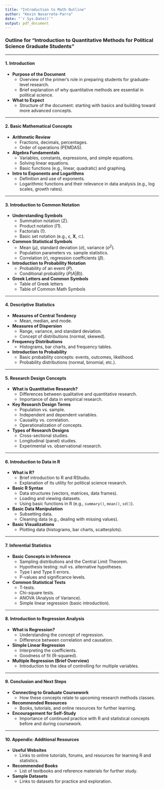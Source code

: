 ```yaml
---
title: "Introduction to Math Outline"
author: "Kevin Navarrete-Parra"
date: "`r Sys.Date()`"
output: pdf_document
---
```



### **Outline for "Introduction to Quantitative Methods for Political Science Graduate Students"**

---

#### **1. Introduction**
   - **Purpose of the Document**
     - Overview of the primer’s role in preparing students for graduate-level research.
     - Brief explanation of why quantitative methods are essential in political science.
   - **What to Expect**
     - Structure of the document: starting with basics and building toward more advanced concepts.

---

#### **2. Basic Mathematical Concepts**
   - **Arithmetic Review**
     - Fractions, decimals, percentages.
     - Order of operations (PEMDAS).
   - **Algebra Fundamentals**
     - Variables, constants, expressions, and simple equations.
     - Solving linear equations.
     - Basic functions (e.g., linear, quadratic) and graphing.
   - **Intro to Exponents and Logarithms**
     - Definition and use of exponents.
     - Logarithmic functions and their relevance in data analysis (e.g., log scales, growth rates).

---

#### **3. Introduction to Common Notation**
   - **Understanding Symbols**
     - Summation notation ($\Sigma$).
     - Product notation ($\Pi$).
     - Factorials ($!$).
     - Basic set notation (e.g., $\epsilon$, $\mathbf{X}$, $\subset$).
   - **Common Statistical Symbols**
     - Mean ($\mu$), standard deviation ($\sigma$), variance ($\sigma^{2}$).
     - Population parameters vs. sample statistics.
     - Correlation ($r$), regression coefficients ($\beta$).
   - **Introduction to Probability Notation**
     - Probability of an event ($P$).
     - Conditional probability $(P(A|B))$.
   - **Greek Letters and Common Symbols**
     - Table of Greek letters
     - Table of Common Math Symbols

---

#### **4. Descriptive Statistics**
   - **Measures of Central Tendency**
     - Mean, median, and mode.
   - **Measures of Dispersion**
     - Range, variance, and standard deviation.
     - Concept of distributions (normal, skewed).
   - **Frequency Distributions**
     - Histograms, bar charts, and frequency tables.
   - **Introduction to Probability**
     - Basic probability concepts: events, outcomes, likelihood.
     - Probability distributions (normal, binomial, etc.).
   
---

#### **5. Research Design Concepts**
   - **What is Quantitative Research?**
     - Differences between qualitative and quantitative research.
     - Importance of data in empirical research.
   - **Key Research Design Terms**
     - Population vs. sample.
     - Independent and dependent variables.
     - Causality vs. correlation.
     - Operationalization of concepts.
   - **Types of Research Designs**
     - Cross-sectional studies.
     - Longitudinal (panel) studies.
     - Experimental vs. observational research.

---

#### **6. Introduction to Data in R**
   - **What is R?**
     - Brief introduction to R and RStudio.
     - Explanation of its utility for political science research.
   - **Basic R Syntax**
     - Data structures (vectors, matrices, data frames).
     - Loading and viewing datasets.
     - Using basic functions in R (e.g., `summary()`, `mean()`, `sd()`).
   - **Basic Data Manipulation**
     - Subsetting data.
     - Cleaning data (e.g., dealing with missing values).
   - **Basic Visualizations**
     - Plotting data (histograms, bar charts, scatterplots).

---

#### **7. Inferential Statistics**
   - **Basic Concepts in Inference**
     - Sampling distributions and the Central Limit Theorem.
     - Hypothesis testing: null vs. alternative hypotheses.
     - Type I and Type II errors.
     - P-values and significance levels.
   - **Common Statistical Tests**
     - T-tests.
     - Chi-square tests.
     - ANOVA (Analysis of Variance).
     - Simple linear regression (basic introduction).

---

#### **8. Introduction to Regression Analysis**
   - **What is Regression?**
     - Understanding the concept of regression.
     - Difference between correlation and causation.
   - **Simple Linear Regression**
     - Interpreting the coefficients.
     - Goodness of fit (R-squared).
   - **Multiple Regression (Brief Overview)**
     - Introduction to the idea of controlling for multiple variables.

---

#### **9. Conclusion and Next Steps**
   - **Connecting to Graduate Coursework**
     - How these concepts relate to upcoming research methods classes.
   - **Recommended Resources**
     - Books, tutorials, and online resources for further learning.
   - **Encouragement for Self-Study**
     - Importance of continued practice with R and statistical concepts before and during coursework.

---

#### **10. Appendix: Additional Resources**
   - **Useful Websites**
     - Links to online tutorials, forums, and resources for learning R and statistics.
   - **Recommended Books**
     - List of textbooks and reference materials for further study.
   - **Sample Datasets**
     - Links to datasets for practice and exploration.